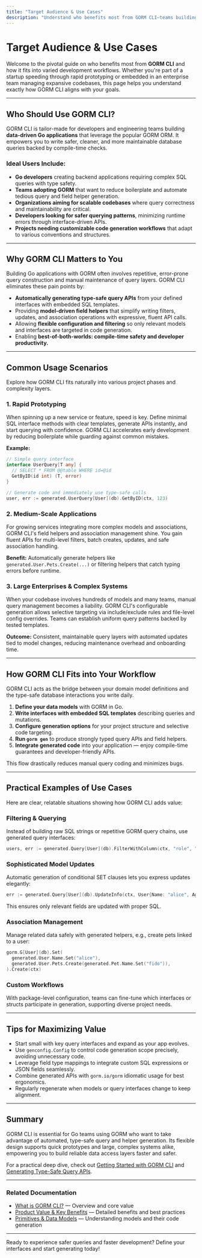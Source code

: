 ```yaml
---
title: "Target Audience & Use Cases"
description: "Understand who benefits most from GORM CLI—teams building data-driven Go applications with GORM, especially those seeking safer queries, automated field helpers, or scalable generation workflows. See common usage scenarios from rapid prototyping to sophisticated enterprise codebases."
---
```


# Target Audience & Use Cases

Welcome to the pivotal guide on who benefits most from **GORM CLI** and how it fits into varied development workflows. Whether you're part of a startup speeding through rapid prototyping or embedded in an enterprise team managing expansive codebases, this page helps you understand exactly how GORM CLI aligns with your goals.

---

## Who Should Use GORM CLI?

GORM CLI is tailor-made for developers and engineering teams building **data-driven Go applications** that leverage the popular GORM ORM. It empowers you to write safer, cleaner, and more maintainable database queries backed by compile-time checks.

### Ideal Users Include:

- **Go developers** creating backend applications requiring complex SQL queries with type safety.
- **Teams adopting GORM** that want to reduce boilerplate and automate tedious query and field helper generation.
- **Organizations aiming for scalable codebases** where query correctness and maintainability are critical.
- **Developers looking for safer querying patterns**, minimizing runtime errors through interface-driven APIs.
- **Projects needing customizable code generation workflows** that adapt to various conventions and structures.

<GIT example="https://github.com/go-gorm/cli" />

---

## Why GORM CLI Matters to You

Building Go applications with GORM often involves repetitive, error-prone query construction and manual maintenance of query layers. GORM CLI eliminates these pain points by:

- **Automatically generating type-safe query APIs** from your defined interfaces with embedded SQL templates.
- Providing **model-driven field helpers** that simplify writing filters, updates, and association operations with expressive, fluent API calls.
- Allowing **flexible configuration and filtering** so only relevant models and interfaces are targeted in code generation.
- Enabling **best-of-both-worlds: compile-time safety and developer productivity.**

---

## Common Usage Scenarios

Explore how GORM CLI fits naturally into various project phases and complexity layers.

### 1. Rapid Prototyping

When spinning up a new service or feature, speed is key. Define minimal SQL interface methods with clear templates, generate APIs instantly, and start querying with confidence. GORM CLI accelerates early development by reducing boilerplate while guarding against common mistakes.

**Example:**

```go
// Simple query interface
interface UserQuery[T any] {
  // SELECT * FROM @@table WHERE id=@id
  GetByID(id int) (T, error)
}

// Generate code and immediately use type-safe calls
user, err := generated.UserQuery[User](db).GetByID(ctx, 123)
```

### 2. Medium-Scale Applications

For growing services integrating more complex models and associations, GORM CLI's field helpers and association management shine. You gain fluent APIs for multi-level filters, batch creates, updates, and safe association handling.

**Benefit:** Automatically generate helpers like `generated.User.Pets.Create(...)` or filtering helpers that catch typing errors before runtime.

### 3. Large Enterprises & Complex Systems

When your codebase involves hundreds of models and many teams, manual query management becomes a liability. GORM CLI's configurable generation allows selective targeting via include/exclude rules and file-level config overrides. Teams can establish uniform query patterns backed by tested templates.

**Outcome:** Consistent, maintainable query layers with automated updates tied to model changes, reducing maintenance overhead and onboarding time.

---

## How GORM CLI Fits into Your Workflow

GORM CLI acts as the bridge between your domain model definitions and the type-safe database interactions you write daily.

1. **Define your data models** with GORM in Go.
2. **Write interfaces with embedded SQL templates** describing queries and mutations.
3. **Configure generation options** for your project structure and selective code targeting.
4. **Run `gorm gen`** to produce strongly typed query APIs and field helpers.
5. **Integrate generated code** into your application — enjoy compile-time guarantees and developer-friendly APIs.

This flow drastically reduces manual query coding and minimizes bugs.

---

## Practical Examples of Use Cases

Here are clear, relatable situations showing how GORM CLI adds value:

### Filtering & Querying
Instead of building raw SQL strings or repetitive GORM query chains, use generated query interfaces:

```go
users, err := generated.Query[User](db).FilterWithColumn(ctx, "role", "admin")
```

### Sophisticated Model Updates
Automatic generation of conditional SET clauses lets you express updates elegantly:

```go
err := generated.Query[User](db).UpdateInfo(ctx, User{Name: "alice", Age: 30}, userID)
```

This ensures only relevant fields are updated with proper SQL.

### Association Management
Manage related data safely with generated helpers, e.g., create pets linked to a user:

```go
gorm.G[User](db).Set(
  generated.User.Name.Set("alice"),
  generated.User.Pets.Create(generated.Pet.Name.Set("fido")),
).Create(ctx)
```

### Custom Workflows
With package-level configuration, teams can fine-tune which interfaces or structs participate in generation, supporting diverse project needs.

---

## Tips for Maximizing Value

- Start small with key query interfaces and expand as your app evolves.
- Use `genconfig.Config` to control code generation scope precisely, avoiding unnecessary code.
- Leverage field type mappings to integrate custom SQL expressions or JSON fields seamlessly.
- Combine generated APIs with `gorm.io/gorm` idiomatic usage for best ergonomics.
- Regularly regenerate when models or query interfaces change to keep alignment.

---

## Summary

GORM CLI is essential for Go teams using GORM who want to take advantage of automated, type-safe query and helper generation. Its flexible design supports quick prototypes and large, complex systems alike, empowering you to build reliable data access layers faster and safer.

For a practical deep dive, check out [Getting Started with GORM CLI](/getting-started/first-steps-with-gorm-cli/project-setup) and [Generating Type-Safe Query APIs](/guides/core-workflows/generating-type-safe-queries).

---

### Related Documentation
- [What is GORM CLI?](/overview/introduction-and-value/what-is-gorm-cli) — Overview and core value
- [Product Value & Key Benefits](/overview/introduction-and-value/value-proposition-and-benefits) — Detailed benefits and best practices
- [Primitives & Data Models](/concepts/architecture-dataflow/data-models-schema) — Understanding models and their code generation


---

Ready to experience safer queries and faster development? Define your interfaces and start generating today!
